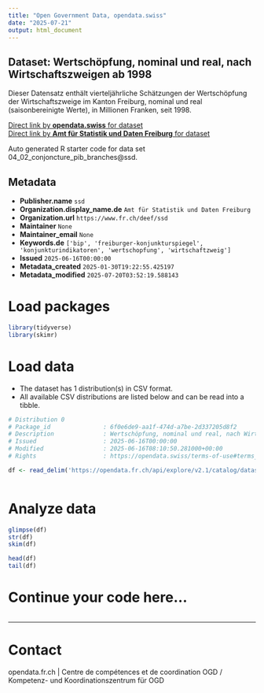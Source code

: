 ```yaml
---
title: "Open Government Data, opendata.swiss"
date: "2025-07-21"
output: html_document
---
```


## Dataset: Wertschöpfung, nominal und real, nach Wirtschaftszweigen ab 1998

Dieser Datensatz enthält vierteljährliche Schätzungen der Wertschöpfung der Wirtschaftszweige im Kanton Freiburg, nominal und real (saisonbereinigte Werte), in Millionen Franken, seit 1998.

[Direct link by **opendata.swiss** for dataset](https://opendata.swiss/de/dataset/wertschopfung-nominal-und-real-nach-wirtschaftszweigen-ab-1998)<br>
[Direct link by **Amt für Statistik und Daten Freiburg** for dataset](https://opendata.fr.ch/explore/dataset/04_02_conjoncture_pib_branches/)

Auto generated R starter code for data set 04_02_conjoncture_pib_branches@ssd.

## Metadata

- **Publisher.name** `ssd`
- **Organization.display_name.de** `Amt für Statistik und Daten Freiburg`
- **Organization.url** `https://www.fr.ch/deef/ssd`
- **Maintainer** `None`
- **Maintainer_email** `None`
- **Keywords.de** `['bip', 'freiburger-konjunkturspiegel', 'konjunkturindikatoren', 'wertschopfung', 'wirtschaftzweig']`
- **Issued** `2025-06-16T00:00:00`
- **Metadata_created** `2025-01-30T19:22:55.425197`
- **Metadata_modified** `2025-07-20T03:52:19.588143`


# Load packages

```r

library(tidyverse)
library(skimr)

```

# Load data

-   The dataset has 1 distribution(s) in CSV format.
-   All available CSV distributions are listed below and can be read into a tibble.

```r

# Distribution 0
# Package_id               : 6f0e6de9-aa1f-474d-a7be-2d337205d8f2
# Description              : Wertschöpfung, nominal und real, nach Wirtschaftszweigen ab 1998 (csv)
# Issued                   : 2025-06-16T00:00:00
# Modified                 : 2025-06-16T08:10:50.281000+00:00
# Rights                   : https://opendata.swiss/terms-of-use#terms_by

df <- read_delim('https://opendata.fr.ch/api/explore/v2.1/catalog/datasets/04_02_conjoncture_pib_branches/exports/csv?use_labels=true')



```

# Analyze data

```r

glimpse(df)
str(df)
skim(df)

head(df)
tail(df)

```

# Continue your code here...

```r

```

------------------------------------------------------------------------

# Contact

opendata.fr.ch | Centre de compétences et de coordination OGD / Kompetenz- und Koordinationszentrum für OGD
